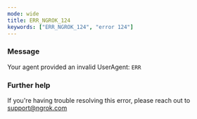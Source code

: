 ```yaml
---
mode: wide
title: ERR_NGROK_124
keywords: ["ERR_NGROK_124", "error 124"]
---
```


### Message

Your agent provided an invalid UserAgent: `ERR`

### Further help

If you're having trouble resolving this error, please reach out to [support@ngrok.com](mailto:support@ngrok.com?subject=Help%20with%20ERR_NGROK_124)
